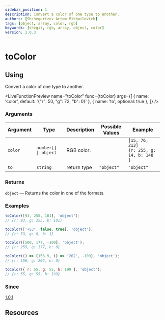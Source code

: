 ```yaml
---
sidebar_position: 1
description: Convert a color of one type to another.
authors: [Shchegortzov Artem Mikhailovich]
tags: [object, array, color, rgb]
keywords: [shegit, rgb, array, object, color]
version: 1.0.3
---
```



# toColor

## Using

Convert a color of one type to another.

<LiveFunctionPreview
  name="toColor"
  func={toColor}
  args={[
    { name: 'color', default: '{"r": 50, "g": 72, "b": 0}' },
    { name: 'to', optional: true },
  ]}
/>

### Arguments

| Argument | Type                 | Description | Possible Values | Example                                          |
| -------- | -------------------- | ----------- | --------------- | ------------------------------------------------ |
| `color`  | `number[] \| object` | RGB color.  |                 | `[15, 76, 213]` <br/> `{r: 255, g: 14, b: 148 }` |
| `to`     | `string`             | return type | `"object"`      | `"object"`                                       |

### Returns

`object` — Returns the color in one of the formats.

### Examples

```js
toColor([93, 255, 101], 'object');
// {r: 93, g: 255, b: 101}

toColor(['+53', false, true], 'object');
// {r: 53, g: 0, b: 1}

toColor([500, 177, -100], 'object');
// {r: 255, g: 177, b: 0}

toColor(() => [156.9, () => '202', -100], 'object');
// {r: 156, g: 202, b: 0}

toColor({ r: 55, g: 55, b: 199 }, 'object');
// {r: 55, g: 55, b: 199}
```

### Since

[1.0.1](https://www.npmjs.com/package/shegit/v/1.0.1)

## Resources

<div style={{ display: 'flex', gap: 20 }}>
  <GitHubResourceButton link="https://github.com/or-temka/shegit/tree/v1.0.3/src/functions/toColor" />
  <CodeSandboxResourceButton link="https://codesandbox.io/p/sandbox/tocolor-rnlpvf" />
</div>

